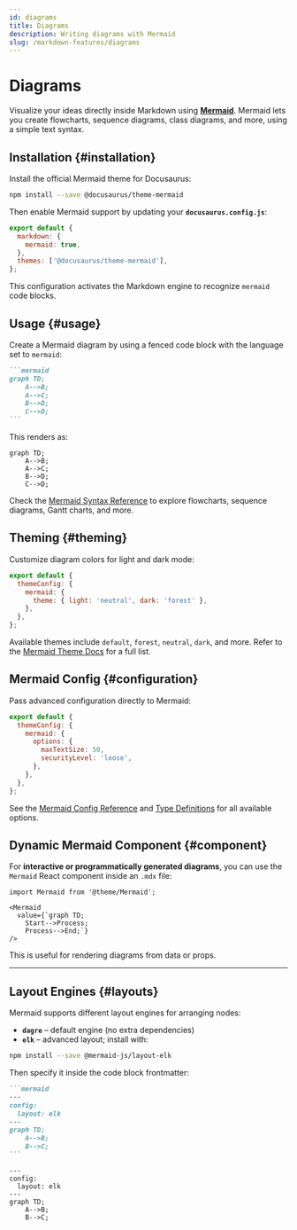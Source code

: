 ```yaml
---
id: diagrams
title: Diagrams
description: Writing diagrams with Mermaid
slug: /markdown-features/diagrams
---
```


# Diagrams

Visualize your ideas directly inside Markdown using **[Mermaid](https://mermaid-js.github.io/mermaid/)**. Mermaid lets you create flowcharts, sequence diagrams, class diagrams, and more, using a simple text syntax.

<AdsComponent />

## Installation {#installation}

Install the official Mermaid theme for Docusaurus:

```bash npm2yarn
npm install --save @docusaurus/theme-mermaid
```

Then enable Mermaid support by updating your **`docusaurus.config.js`**:

```js title="docusaurus.config.js"
export default {
  markdown: {
    mermaid: true,
  },
  themes: ['@docusaurus/theme-mermaid'],
};
```

This configuration activates the Markdown engine to recognize `mermaid` code blocks.

<AdsComponent />

## Usage {#usage}

Create a Mermaid diagram by using a fenced code block with the language set to `mermaid`:

````md title="Example Mermaid diagram"
```mermaid
graph TD;
    A-->B;
    A-->C;
    B-->D;
    C-->D;
```
`````

This renders as:

```mermaid
graph TD;
    A-->B;
    A-->C;
    B-->D;
    C-->D;
```

Check the [Mermaid Syntax Reference](https://mermaid-js.github.io/mermaid/#/./n00b-syntaxReference) to explore flowcharts, sequence diagrams, Gantt charts, and more.

<AdsComponent />

## Theming {#theming}

Customize diagram colors for light and dark mode:

```js title="docusaurus.config.js"
export default {
  themeConfig: {
    mermaid: {
      theme: { light: 'neutral', dark: 'forest' },
    },
  },
};
```

Available themes include `default`, `forest`, `neutral`, `dark`, and more. Refer to the [Mermaid Theme Docs](https://mermaid-js.github.io/mermaid/#/theming) for a full list.

<AdsComponent />

## Mermaid Config {#configuration}

Pass advanced configuration directly to Mermaid:

```js title="docusaurus.config.js"
export default {
  themeConfig: {
    mermaid: {
      options: {
        maxTextSize: 50,
        securityLevel: 'loose',
      },
    },
  },
};
```

See the [Mermaid Config Reference](https://mermaid-js.github.io/mermaid/#/./Setup?id=configuration) and [Type Definitions](https://github.com/mermaid-js/mermaid/blob/master/packages/mermaid/src/config.type.ts) for all available options.

<AdsComponent />

## Dynamic Mermaid Component {#component}

For **interactive or programmatically generated diagrams**,
you can use the `Mermaid` React component inside an `.mdx` file:

```mdx title="Dynamic Mermaid component"
import Mermaid from '@theme/Mermaid';

<Mermaid
  value={`graph TD;
    Start-->Process;
    Process-->End;`}
/>
```

This is useful for rendering diagrams from data or props.

---

## Layout Engines {#layouts}

Mermaid supports different layout engines for arranging nodes:

* **`dagre`** – default engine (no extra dependencies)
* **`elk`** – advanced layout; install with:

```bash npm2yarn
npm install --save @mermaid-js/layout-elk
```

Then specify it inside the code block frontmatter:

````md
```mermaid
---
config:
  layout: elk
---
graph TD;
    A-->B;
    B-->C;
```
````

```mermaid
---
config:
  layout: elk
---
graph TD;
    A-->B;
    B-->C;
```